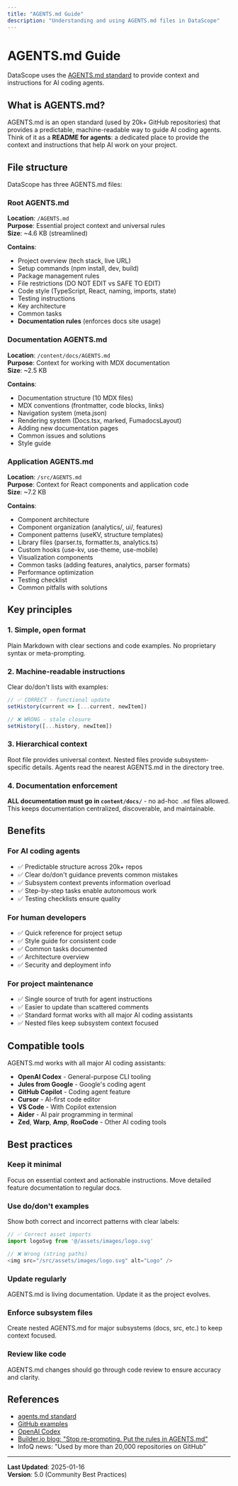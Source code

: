 ```yaml
---
title: "AGENTS.md Guide"
description: "Understanding and using AGENTS.md files in DataScope"
---
```


# AGENTS.md Guide

DataScope uses the [AGENTS.md standard](https://agents.md) to provide context and instructions for AI coding agents.

## What is AGENTS.md?

AGENTS.md is an open standard (used by 20k+ GitHub repositories) that provides a predictable, machine-readable way to guide AI coding agents. Think of it as a **README for agents**: a dedicated place to provide the context and instructions that help AI work on your project.

## File structure

DataScope has three AGENTS.md files:

### Root AGENTS.md

**Location**: `/AGENTS.md`  
**Purpose**: Essential project context and universal rules  
**Size**: ~4.6 KB (streamlined)

**Contains**:
- Project overview (tech stack, live URL)
- Setup commands (npm install, dev, build)
- Package management rules
- File restrictions (DO NOT EDIT vs SAFE TO EDIT)
- Code style (TypeScript, React, naming, imports, state)
- Testing instructions
- Key architecture
- Common tasks
- **Documentation rules** (enforces docs site usage)

### Documentation AGENTS.md

**Location**: `/content/docs/AGENTS.md`  
**Purpose**: Context for working with MDX documentation  
**Size**: ~2.5 KB

**Contains**:
- Documentation structure (10 MDX files)
- MDX conventions (frontmatter, code blocks, links)
- Navigation system (meta.json)
- Rendering system (Docs.tsx, marked, FumadocsLayout)
- Adding new documentation pages
- Common issues and solutions
- Style guide

### Application AGENTS.md

**Location**: `/src/AGENTS.md`  
**Purpose**: Context for React components and application code  
**Size**: ~7.2 KB

**Contains**:
- Component architecture
- Component organization (analytics/, ui/, features)
- Component patterns (useKV, structure templates)
- Library files (parser.ts, formatter.ts, analytics.ts)
- Custom hooks (use-kv, use-theme, use-mobile)
- Visualization components
- Common tasks (adding features, analytics, parser formats)
- Performance optimization
- Testing checklist
- Common pitfalls with solutions

## Key principles

### 1. Simple, open format

Plain Markdown with clear sections and code examples. No proprietary syntax or meta-prompting.

### 2. Machine-readable instructions

Clear do/don't lists with examples:

```typescript
// ✅ CORRECT - functional update
setHistory(current => [...current, newItem])

// ❌ WRONG - stale closure
setHistory([...history, newItem])
```

### 3. Hierarchical context

Root file provides universal context. Nested files provide subsystem-specific details. Agents read the nearest AGENTS.md in the directory tree.

### 4. Documentation enforcement

**ALL documentation must go in `content/docs/`** - no ad-hoc `.md` files allowed. This keeps documentation centralized, discoverable, and maintainable.

## Benefits

### For AI coding agents

- ✅ Predictable structure across 20k+ repos
- ✅ Clear do/don't guidance prevents common mistakes
- ✅ Subsystem context prevents information overload
- ✅ Step-by-step tasks enable autonomous work
- ✅ Testing checklists ensure quality

### For human developers

- ✅ Quick reference for project setup
- ✅ Style guide for consistent code
- ✅ Common tasks documented
- ✅ Architecture overview
- ✅ Security and deployment info

### For project maintenance

- ✅ Single source of truth for agent instructions
- ✅ Easier to update than scattered comments
- ✅ Standard format works with all major AI coding assistants
- ✅ Nested files keep subsystem context focused

## Compatible tools

AGENTS.md works with all major AI coding assistants:

- **OpenAI Codex** - General-purpose CLI tooling
- **Jules from Google** - Google's coding agent
- **GitHub Copilot** - Coding agent feature
- **Cursor** - AI-first code editor
- **VS Code** - With Copilot extension
- **Aider** - AI pair programming in terminal
- **Zed**, **Warp**, **Amp**, **RooCode** - Other AI coding tools

## Best practices

### Keep it minimal

Focus on essential context and actionable instructions. Move detailed feature documentation to regular docs.

### Use do/don't examples

Show both correct and incorrect patterns with clear labels:

```typescript
// ✅ Correct asset imports
import logoSvg from '@/assets/images/logo.svg'

// ❌ Wrong (string paths)
<img src="/src/assets/images/logo.svg" alt="Logo" />
```

### Update regularly

AGENTS.md is living documentation. Update it as the project evolves.

### Enforce subsystem files

Create nested AGENTS.md for major subsystems (docs, src, etc.) to keep context focused.

### Review like code

AGENTS.md changes should go through code review to ensure accuracy and clarity.

## References

- [agents.md standard](https://agents.md)
- [GitHub examples](https://github.com/search?q=path%3AAGENTS.md&type=code)
- [OpenAI Codex](https://github.com/openai/codex)
- [Builder.io blog: "Stop re-prompting. Put the rules in AGENTS.md"](https://www.builder.io/blog/agents-md)
- InfoQ news: "Used by more than 20,000 repositories on GitHub"

---

**Last Updated**: 2025-01-16  
**Version**: 5.0 (Community Best Practices)
